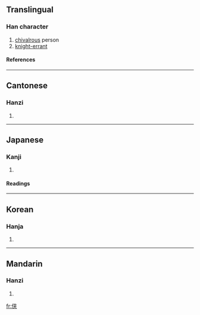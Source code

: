 {{see|俠}}

==Translingual==
===Han character===
{{Han char|rad=人|as=06|sn=8|four=|canj=人大廿 (OKT)}}
# [[chivalrous]] person
# [[knight-errant]]
====References====
{{Han ref|kx=0102.291|dkj=00625|dj=0218.080|hdz=10147.010|uh=4FA0|ud=20384}}
----
==Cantonese==
===Hanzi===
{{yue-hanzi|jyut=|y=haap6, hap6}}
# {{defn|Cantonese}}
----
==Japanese==
===Kanji===
{{ja-kanji|grade=|rs=人06}}
# {{defn|Japanese}} 
====Readings====
{{ja-readings|on=[[きょう]] (kyō)|kun=[[おとこだて]] (otokodate), [[きゃん]] (kyan)}}
----
==Korean==
===Hanja===
{{ko-hanja|hangeul=[[협]], [[겹]]|rv=hyeop, gyeop|mr=hyŏp, kyŏp}}
# {{defn|Korean}}
----
==Mandarin==
===Hanzi===
{{cmn-hanzi|tra=俠|pin=[[xiá]] (xia2)|wg=hsia<sup>2</sup>}}
# {{defn|Mandarin}}

[[fr:侠]]